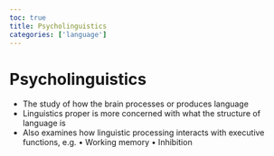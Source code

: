 ```yaml
---
toc: true
title: Psycholinguistics
categories: ['language']
---
```


# Psycholinguistics
- The study of how the brain processes or produces language
- Linguistics proper is more concerned with what the structure of language is
- Also examines how linguistic processing interacts with executive functions, e.g. • Working memory • Inhibition



